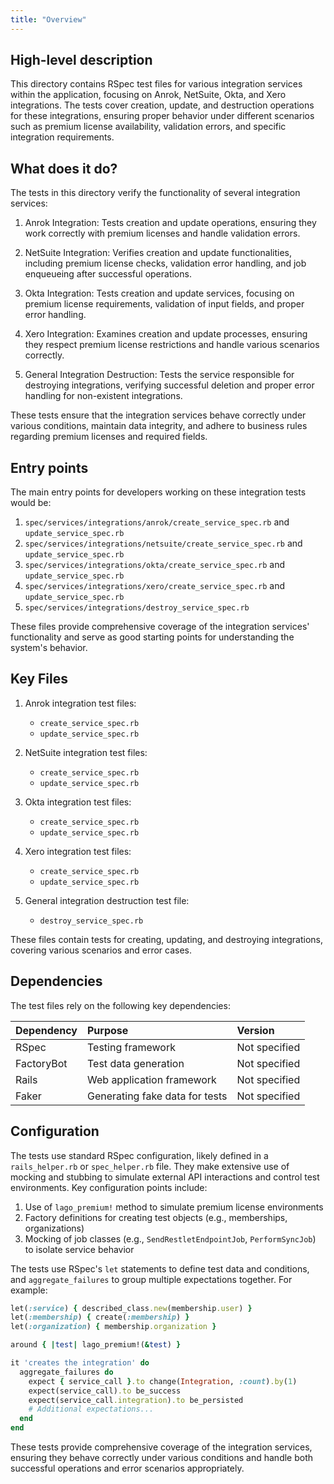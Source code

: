 ```yaml
---
title: "Overview"
---
```


## High-level description
This directory contains RSpec test files for various integration services within the application, focusing on Anrok, NetSuite, Okta, and Xero integrations. The tests cover creation, update, and destruction operations for these integrations, ensuring proper behavior under different scenarios such as premium license availability, validation errors, and specific integration requirements.

## What does it do?
The tests in this directory verify the functionality of several integration services:

1. Anrok Integration: Tests creation and update operations, ensuring they work correctly with premium licenses and handle validation errors.

2. NetSuite Integration: Verifies creation and update functionalities, including premium license checks, validation error handling, and job enqueueing after successful operations.

3. Okta Integration: Tests creation and update services, focusing on premium license requirements, validation of input fields, and proper error handling.

4. Xero Integration: Examines creation and update processes, ensuring they respect premium license restrictions and handle various scenarios correctly.

5. General Integration Destruction: Tests the service responsible for destroying integrations, verifying successful deletion and proper error handling for non-existent integrations.

These tests ensure that the integration services behave correctly under various conditions, maintain data integrity, and adhere to business rules regarding premium licenses and required fields.

## Entry points
The main entry points for developers working on these integration tests would be:

1. `spec/services/integrations/anrok/create_service_spec.rb` and `update_service_spec.rb`
2. `spec/services/integrations/netsuite/create_service_spec.rb` and `update_service_spec.rb`
3. `spec/services/integrations/okta/create_service_spec.rb` and `update_service_spec.rb`
4. `spec/services/integrations/xero/create_service_spec.rb` and `update_service_spec.rb`
5. `spec/services/integrations/destroy_service_spec.rb`

These files provide comprehensive coverage of the integration services' functionality and serve as good starting points for understanding the system's behavior.

## Key Files
1. Anrok integration test files:
   - `create_service_spec.rb`
   - `update_service_spec.rb`

2. NetSuite integration test files:
   - `create_service_spec.rb`
   - `update_service_spec.rb`

3. Okta integration test files:
   - `create_service_spec.rb`
   - `update_service_spec.rb`

4. Xero integration test files:
   - `create_service_spec.rb`
   - `update_service_spec.rb`

5. General integration destruction test file:
   - `destroy_service_spec.rb`

These files contain tests for creating, updating, and destroying integrations, covering various scenarios and error cases.

## Dependencies
The test files rely on the following key dependencies:

| Dependency | Purpose | Version |
|:-----------|:--------|:--------|
| RSpec | Testing framework | Not specified |
| FactoryBot | Test data generation | Not specified |
| Rails | Web application framework | Not specified |
| Faker | Generating fake data for tests | Not specified |

## Configuration
The tests use standard RSpec configuration, likely defined in a `rails_helper.rb` or `spec_helper.rb` file. They make extensive use of mocking and stubbing to simulate external API interactions and control test environments. Key configuration points include:

1. Use of `lago_premium!` method to simulate premium license environments
2. Factory definitions for creating test objects (e.g., memberships, organizations)
3. Mocking of job classes (e.g., `SendRestletEndpointJob`, `PerformSyncJob`) to isolate service behavior

The tests use RSpec's `let` statements to define test data and conditions, and `aggregate_failures` to group multiple expectations together. For example:

```ruby
let(:service) { described_class.new(membership.user) }
let(:membership) { create(:membership) }
let(:organization) { membership.organization }

around { |test| lago_premium!(&test) }

it 'creates the integration' do
  aggregate_failures do
    expect { service_call }.to change(Integration, :count).by(1)
    expect(service_call).to be_success
    expect(service_call.integration).to be_persisted
    # Additional expectations...
  end
end
```

These tests provide comprehensive coverage of the integration services, ensuring they behave correctly under various conditions and handle both successful operations and error scenarios appropriately.